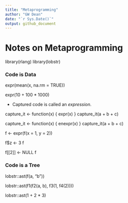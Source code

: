 ```yaml
---
title: "Metaprogramming"
author: "GW Dean"
date: "`r Sys.Date()`"
output: github_document
---
```

# Notes on Metaprogramming

library(rlang)
library(lobstr)

### Code is Data
expr(mean(x, na.rm = TRUE))

expr(10 + 100 * 1000)

- Captured code is called an *expression*.

capture_it <- function(x) {
  expr(x)
}
capture_it(a + b + c)

capture_it <- function(x) {
  enexpr(x)
}
capture_it(a + b + c)

f <- expr(f(x = 1, y = 2))

f$z <- 3
f

f[[2]] <- NULL
f

### Code is a Tree
lobstr::ast(f(a, "b"))

lobstr::ast(f1(f2(a, b), f3(1, f4(2))))

lobstr::ast(1 + 2 * 3)
